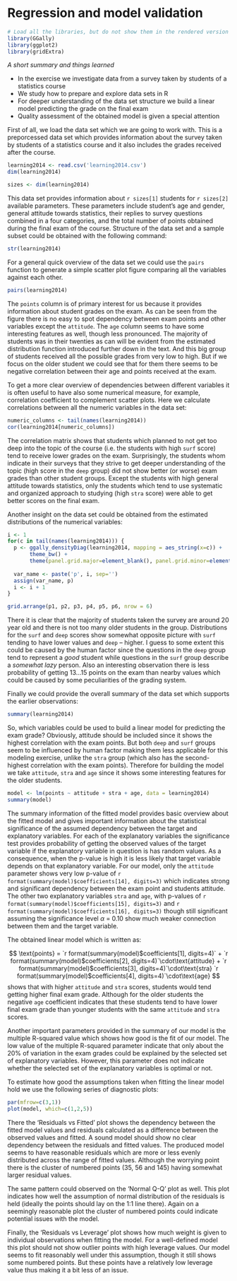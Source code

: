 # Regression and model validation
```r
# Load all the libraries, but do not show them in the rendered version
library(GGally)
library(ggplot2)
library(gridExtra)
```

*A short summary and things learned*

- In the exercise we investigate data from a survey taken by students of a statistics course
- We study how to prepare and explore data sets in R
- For deeper understanding of the data set structure we build a linear model predicting the grade on the final exam
- Quality assessment of the obtained model is given a special attention

First of all, we load the data set which we are going to work with.
This is a preporcessed data set which provides information about the survey taken by students of a statistics course and it also includes the grades received after the course.

```r
learning2014 <- read.csv('learning2014.csv')
dim(learning2014)
```

```r
sizes <- dim(learning2014)
```

This data set provides information about `r sizes[1]` students for `r sizes[2]` available parameters.
These parameters include student's age and gender, general attitude towards statistics, their replies to survey questions combined in a four categories, and the total number of points obtained during the final exam of the course.
Structure of the data set and a sample subset could be obtained with the following command:
```r
str(learning2014)
```

For a general quick overview of the data set we could use the `pairs` function to generate a simple scatter plot figure comparing all the variables against each other.

```r
pairs(learning2014)
```
The `points` column is of primary interest for us because it provides information about student grades on the exam.
As can be seen from the figure there is no easy to spot dependency between exam points and other variables except the `attitude`.
The `age` column seems to have some interesting features as well, though less pronounced.
The majority of students was in their twenties as can will be evident from the estimated distribution function introduced further down in the text.
And this big group of students received all the possible grades from very low to high.
But if we focus on the older student we could see that for them there seems to be negative correlation between their age and points received at the exam.

To get a more clear overview of dependencies between different variables it is often useful to have also some numerical measure, for example, correlation coefficient to complement scatter plots.
Here we calculate correlations between all the numeric variables in the data set:

```r
numeric_columns <- tail(names(learning2014))
cor(learning2014[numeric_columns])
```
The correlation matrix shows that students which planned to not get too deep into the topic of the course (i.e. the students with high `surf` score) tend to receive lower grades on the exam.
Surprisingly, the students whom indicate in their surveys that they strive to get deeper understanding of the topic (high score in the `deep` group) did not show better (or worse) exam grades than other student groups.
Except the students with high general attitude towards statistics, only the students which tend to use systematic and organized approach to studying (high `stra` score) were able to get better scores on the final exam.

Another insight on the data set could be obtained from the estimated distributions of the numerical variables:
```r
i <- 1
for(c in tail(names(learning2014))) {
  p <- ggally_densityDiag(learning2014, mapping = aes_string(x=c)) + 
       theme_bw() +  
       theme(panel.grid.major=element_blank(), panel.grid.minor=element_blank(), aspect.ratio=0.25)
  
  var_name <- paste('p', i, sep='')
  assign(var_name, p)
  i <- i + 1
}

grid.arrange(p1, p2, p3, p4, p5, p6, nrow = 6)
```
There it is clear that the majority of students taken the survey are around 20 year old and there is not too many older students in the group.
Distributions for the `surf` and `deep` scores show somewhat opposite picture with `surf` tending to have lower values and `deep` -- higher.
I guess to some extent this could be caused by the human factor since the questions in the `deep` group tend to represent a *good* student while questions in the `surf` group describe a *somewhat lazy* person.
Also an interesting observation there is less probability of getting 13...15 points on the exam than nearby values which could be caused by some peculiarities of the grading system.

Finally we could provide the overall summary of the data set which supports the earlier observations:
```r
summary(learning2014)
```

So, which variables could be used to build a linear model for predicting the exam grade?
Obviously, attitude should be included since it shows the highest correlation with the exam points.
But both `deep` and `surf` groups seem to be influenced by human factor making them less applicable for this modeling exercise, unlike the `stra` group (which also has the second-highest correlation with the exam points).
Therefore for building the model we take `attitude`, `stra` and `age` since it shows some interesting features for the older students.

```r
model <- lm(points ~ attitude + stra + age, data = learning2014)
summary(model)
```
The summary information of the fitted model provides basic overview about the fitted model and gives important information about the statistical significance of the assumed dependency between the target and explanatory variables.
For each of the explanatory variables the significance test provides probability of getting the observed values of the target variable if the explanatory variable in question is has random values.
As a consequence, when the p-value is high it is less likely that target variable depends on that explanatory variable.
For our model, only the `attitude` parameter shows very low p-value of `r format(summary(model)$coefficients[14], digits=3)` which indicates strong and significant dependency between the exam point and students attitude.
The other two explanatory variables `stra` and `age`, with p-values of `r format(summary(model)$coefficients[15], digits=3)` and `r format(summary(model)$coefficients[16], digits=3)` though still significant assuming the significance level $\alpha$ = 0.10 show much weaker connection between them and the target variable.

The obtained linear model which is written as:

$$
\text{points} = `r format(summary(model)$coefficients[1], digits=4)` + `r format(summary(model)$coefficients[2], digits=4)`\cdot\text{attitude} + `r format(summary(model)$coefficients[3], digits=4)`\cdot\text{stra}  `r format(summary(model)$coefficients[4], digits=4)`\cdot\text{age}
$$
shows that with higher `attitude` and `stra` scores, students would tend getting higher final exam grade.
Although for the older students the negative `age` coefficient indicates that these students tend to have lower final exam grade than younger students with the same `attitude` and `stra` scores.

Another important parameters provided in the summary of our model is the multiple R-squared value which shows how good is the fit of our model.
The low value of the multiple R-squared parameter indicate that only about the 20% of variation in the exam grades could be explained by the selected set of explanatory variables.
However, this parameter does not indicate whether the selected set of the explanatory variables is optimal or not.

To estimate how good the assumptions taken when fitting the linear model hold we use the following series of diagnostic plots:
```r
par(mfrow=c(3,1))
plot(model, which=c(1,2,5))
```
There the 'Residuals vs Fitted' plot shows the dependency between the fitted model values and residuals calculated as a difference between the observed values and fitted.
A sound model should show no clear dependency between the residuals and fitted values.
The produced model seems to have reasonable residuals which are more or less evenly distributed across the range of fitted values.
Although the worrying point there is the cluster of numbered points (35, 56 and 145) having somewhat larger residual values.

The same pattern could observed on the 'Normal Q-Q' plot as well.
This plot indicates how well the assumption of normal distribution of the residuals is held (ideally the points should lay on the 1:1 line there).
Again on a seemingly reasonable plot the cluster of numbered points could indicate potential issues with the model.

Finally, the 'Residuals vs Leverage' plot shows how much weight is given to individual observations when fitting the model.
For a well-defined model this plot should not show outlier points with high leverage values.
Our model seems to fit reasonably well under this assumption, though it still shows some numbered points.
But these points have a relatively low leverage value thus making it a bit less of an issue.

